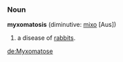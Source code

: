 ===Noun===
'''myxomatosis''' (diminutive: [[mixo]] [Aus])

# a disease of [[rabbit]]s.

[[de:Myxomatose]]